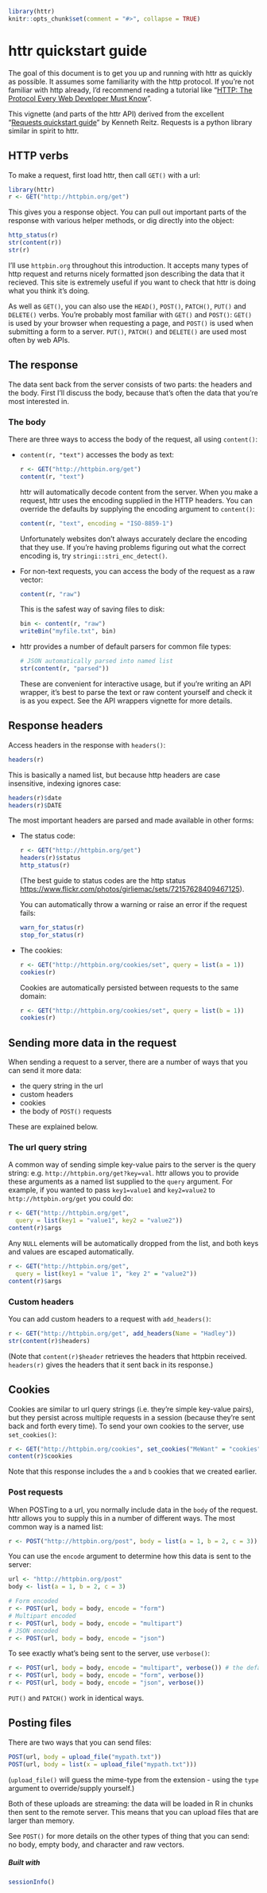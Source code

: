 <!--
%\VignetteEngine{knitr::knitr}
%\VignetteIndexEntry{Introduction to httr}
-->

```r
library(httr)
knitr::opts_chunk$set(comment = "#>", collapse = TRUE)
```

# httr quickstart guide

The goal of this document is to get you up and running with httr as quickly as possible. It assumes some familiarity with the http protocol. If you're not familiar with http already, I'd recommend reading a tutorial like "[HTTP: The Protocol Every Web Developer Must Know][http-tutorial]".

This vignette (and parts of the httr API) derived from the excellent "[Requests quickstart guide](http://docs.python-requests.org/en/latest/user/quickstart/)" by Kenneth Reitz. Requests is a python library similar in spirit to httr.  

## HTTP verbs

To make a request, first load httr, then call `GET()` with a url:

```r
library(httr)
r <- GET("http://httpbin.org/get")
```

This gives you a response object. You can pull out important parts of the response with various helper methods, or dig directly into the object:

```r
http_status(r)
str(content(r))
str(r)
```

I'll use `httpbin.org` throughout this introduction. It accepts many types of http request and returns nicely formatted json describing the data that it recieved. This site is extremely useful if you want to check that httr is doing what you think it's doing.

As well as `GET()`, you can also use the `HEAD()`, `POST()`, `PATCH()`, `PUT()` and `DELETE()` verbs. You're probably most familiar with `GET()` and `POST()`: `GET()` is used by your browser when requesting a page, and `POST()` is used when submitting a form to a server. `PUT()`, `PATCH()` and `DELETE()` are used most often by web APIs.

## The response 

The data sent back from the server consists of two parts: the headers and the body. First I'll discuss the body, because that's often the data that you're most interested in.

### The body

There are three ways to access the body of the request, all using `content()`:

*   `content(r, "text")` accesses the body as text:

    ```r
    r <- GET("http://httpbin.org/get")
    content(r, "text")
    ```

    httr will automatically decode content from the server. When you make a 
    request, httr uses the encoding supplied in the HTTP headers. You can 
    override the defaults by supplying the encoding argument to `content()`: 

    ```r
    content(r, "text", encoding = "ISO-8859-1")
    ```

    Unfortunately websites don't always accurately declare the encoding that 
    they use. If you're having problems figuring out what the correct encoding 
    is, try `stringi::stri_enc_detect()`.

*   For non-text requests, you can access the body of the request as a 
    raw vector:

    ```r
    content(r, "raw")
    ```
    
    This is the safest way of saving files to disk:
    
    ```r
    bin <- content(r, "raw")
    writeBin("myfile.txt", bin)
    ```

*   httr provides a number of default parsers for common file types:

    ```r
    # JSON automatically parsed into named list
    str(content(r, "parsed"))
    ```
    
    These are convenient for interactive usage, but if you're writing an API
    wrapper, it's best to parse the text or raw content yourself and check it
    is as you expect. See the API wrappers vignette for more details.

## Response headers

Access headers in the response with `headers()`:

```r
headers(r)
```

This is basically a named list, but because http headers are case insensitive, indexing ignores case:

```r
headers(r)$date
headers(r)$DATE
```

The most important headers are parsed and made available in other forms:

*   The status code:

    ```r
    r <- GET("http://httpbin.org/get")
    headers(r)$status
    http_status(r)
    ```

    (The best guide to status codes are the http status 
    [https://www.flickr.com/photos/girliemac/sets/72157628409467125](cats)).

    You can automatically throw a warning or raise an error if the request fails:
    
    ```r
    warn_for_status(r)
    stop_for_status(r)
    ```

*   The cookies:

    ```r
    r <- GET("http://httpbin.org/cookies/set", query = list(a = 1))
    cookies(r)
    ```
    
    Cookies are automatically persisted between requests to the same 
    domain:
    
    ```r
    r <- GET("http://httpbin.org/cookies/set", query = list(b = 1))
    cookies(r)
    ```

## Sending more data in the request

When sending a request to a server, there are a number of ways that you can send it more data:

* the query string in the url
* custom headers
* cookies
* the body of `POST()` requests

These are explained below.

### The url query string

A common way of sending simple key-value pairs to the server is the query string: e.g. `http://httpbin.org/get?key=val`. httr allows you to provide these arguments as a named list supplied to the `query` argument. For example, if you wanted to pass `key1=value1` and `key2=value2` to `http://httpbin.org/get` you could do:

```r
r <- GET("http://httpbin.org/get", 
  query = list(key1 = "value1", key2 = "value2"))
content(r)$args
```

Any `NULL` elements will be automatically dropped from the list, and both keys and values are escaped automatically.

```r
r <- GET("http://httpbin.org/get", 
  query = list(key1 = "value 1", "key 2" = "value2"))
content(r)$args
```

### Custom headers

You can add custom headers to a request with `add_headers()`:

```r
r <- GET("http://httpbin.org/get", add_headers(Name = "Hadley"))
str(content(r)$headers)
```

(Note that `content(r)$header` retrieves the headers that httpbin received. `headers(r)` gives the headers that it sent back in its response.)

## Cookies

Cookies are similar to url query strings (i.e. they're simple key-value pairs), but they persist across multiple requests in a session (because they're sent back and forth every time). To send your own cookies to the server, use `set_cookies()`:

```r
r <- GET("http://httpbin.org/cookies", set_cookies("MeWant" = "cookies"))
content(r)$cookies
```

Note that this response includes the `a` and `b` cookies that we created earlier.

### Post requests

When POSTing to a url, you normally include data in the `body` of the request. httr allows you to supply this in a number of different ways. The most common way is a named list:

```r
r <- POST("http://httpbin.org/post", body = list(a = 1, b = 2, c = 3))
```

You can use the `encode` argument to determine how this data is sent to the server:

```r
url <- "http://httpbin.org/post"
body <- list(a = 1, b = 2, c = 3)

# Form encoded
r <- POST(url, body = body, encode = "form")
# Multipart encoded
r <- POST(url, body = body, encode = "multipart")
# JSON encoded
r <- POST(url, body = body, encode = "json")
```

To see exactly what's being sent to the server, use `verbose()`:

```r
r <- POST(url, body = body, encode = "multipart", verbose()) # the default
r <- POST(url, body = body, encode = "form", verbose())
r <- POST(url, body = body, encode = "json", verbose())
```

`PUT()` and `PATCH()` work in identical ways.

## Posting files

There are two ways that you can send files:

```r
POST(url, body = upload_file("mypath.txt"))
POST(url, body = list(x = upload_file("mypath.txt")))
```

(`upload_file()` will guess the mime-type from the extension - using the `type` argument to override/supply yourself.)

Both of these uploads are streaming: the data will be loaded in R in chunks then sent to the remote server. This means that you can upload files that are larger than memory.

See `POST()` for more details on the other types of thing that you can send: no body, empty body, and character and raw vectors.

##### Built with

```r
sessionInfo()
```

[http-tutorial]:http://code.tutsplus.com/tutorials/http-the-protocol-every-web-developer-must-know-part-1--net-31177

